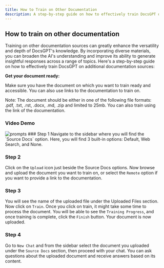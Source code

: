 ```yaml
---
title: How to Train on Other Documentation
description: A step-by-step guide on how to effectively train DocsGPT on additional documentation sources.
---
```



## How to train on other documentation

Training on other documentation sources can greatly enhance the versatility and depth of DocsGPT's knowledge. By incorporating diverse materials, you can broaden the AI's understanding and improve its ability to generate insightful responses across a range of topics. Here's a step-by-step guide on how to effectively train DocsGPT on additional documentation sources:

**Get your document ready:**

Make sure you have the document on which you want to train ready and accessible. You can also use links to the documentation to train on.

<Callout type="warning" emoji="⚠️">
 Note: The document should be either in one of the following file formats: .pdf, .txt, .rst, .docx, .md, .zip and limited to 25mb. You can also train using the link of the documentation.
</Callout>

### Video Demo

<Image src="/docs.gif" alt="prompts" width={800} height={500} />

<Steps>
### Step 1
Navigate to the sidebar where you will find the `Source Docs` option. Here, you will find 3 built-in options: Default, Web Search, and None.

### Step 2
Click on the `Upload` icon just beside the Source Docs options. Now browse and upload the document you want to train on, or select the `Remote` option if you want to provide a link to the documentation.

### Step 3
You will see the name of the uploaded file under the Uploaded Files section. Now click on `Train`. Once you click on train, it might take some time to process the document. You will be able to see the `Training Progress`, and once training is complete, click the `Finish` button. Your document is now uploaded.

### Step 4
Go to `New Chat` and from the sidebar select the document you uploaded under the `Source Docs` section, then proceed with your chat. You can ask questions about the uploaded document and receive answers based on its content.

</Steps>
